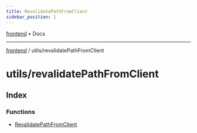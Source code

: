 ```yaml
---
title: RevalidatePathFromClient
sidebar_position: 1
---
```


[frontend](./revalidatePathFromClient/../..) • Docs

***

[frontend](./revalidatePathFromClient/../..) / utils/revalidatePathFromClient

# utils/revalidatePathFromClient

## Index

### Functions

- [RevalidatePathFromClient](./revalidatePathFromClient/functions/RevalidatePathFromClient)
